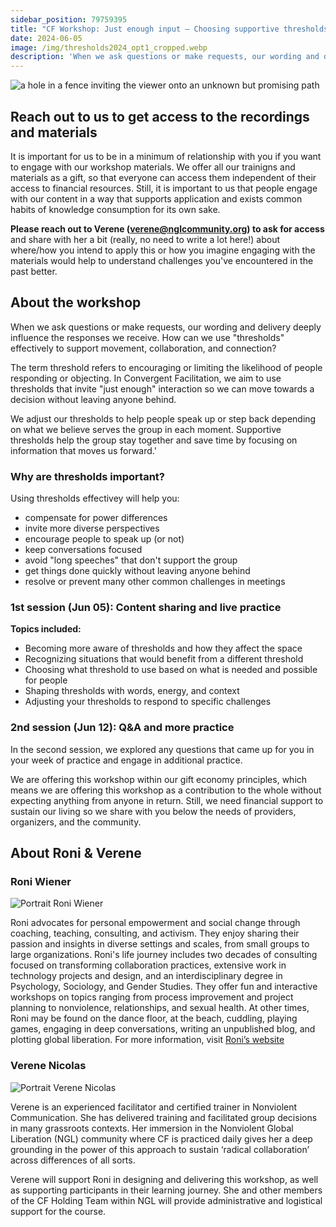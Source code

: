 ```yaml
---
sidebar_position: 79759395
title: "CF Workshop: Just enough input — Choosing supportive thresholds w/ Roni & Verene (2024)"
date: 2024-06-05
image: /img/thresholds2024_opt1_cropped.webp
description: 'When we ask questions or make requests, our wording and delivery deeply influence the responses we receive. How can we use "thresholds" effectively to support movement, collaboration, and connection? The term threshold refers to encouraging or limiting the likelihood of people responding or objecting. In Convergent Facilitation, we aim to use thresholds that invite "just enough" interaction so we can move towards a decision without leaving anyone behind. We adjust our thresholds to help people speak up or step back depending on what we believe serves the group in each moment. Supportive thresholds help the group stay together and save time by focusing on information that moves us forward.'
---
```





![a hole in a fence inviting the viewer onto an unknown but promising path](/img/thresholds2024_opt1.webp)



## Reach out to us to get access to the recordings and materials

It is important for us to be in a minimum of relationship with you if you want to engage with our workshop materials. We offer all our trainigns and materials as a gift, so that everyone can access them independent of their access to financial resources. Still, it is important to us that people engage with our content in a way that supports application and exists common habits of knowledge consumption for its own sake. 

**Please reach out to Verene (verene@nglcommunity.org) to ask for access** and share with her a bit (really, no need to write a lot here!) about where/how you intend to apply this or how you imagine engaging with the materials would help to understand challenges you've encountered in the past better.

## About the workshop

When we ask questions or make requests, our wording and delivery deeply influence the responses we receive. How can we use "thresholds" effectively to support movement, collaboration, and connection? 

The term threshold refers to encouraging or limiting the likelihood of people responding or objecting. In Convergent Facilitation, we aim to use thresholds that invite "just enough" interaction so we can move towards a decision without leaving anyone behind. 

We adjust our thresholds to help people speak up or step back depending on what we believe serves the group in each moment. Supportive thresholds help the group stay together and save time by focusing on information that moves us forward.'

### Why are thresholds important?
Using thresholds effectivey will help you:
- compensate for power differences
- invite more diverse perspectives
- encourage people to speak up (or not)
- keep conversations focused
- avoid "long speeches" that don't support the group
- get things done quickly without leaving anyone behind
- resolve or prevent many other common challenges in meetings

### 1st session (Jun 05): Content sharing and live practice

**Topics included:**
- Becoming more aware of thresholds and how they affect the space
- Recognizing situations that would benefit from a different threshold
- Choosing what threshold to use based on what is needed and possible for people
- Shaping thresholds with words, energy, and context
- Adjusting your thresholds to respond to specific challenges

### 2nd session (Jun 12): Q&A and more practice

In the second session, we explored any questions that came up for you in your week of practice and engage in additional practice.

We are offering this workshop within our gift economy principles, which means we are offering this workshop as a contribution to the whole without expecting anything from anyone in return. Still, we need financial support to sustain our living so we share with you below the needs of providers, organizers, and the community. 


## About Roni & Verene


### Roni Wiener

<img src="/img/roni_wiener.webp" alt="Portrait Roni Wiener" className="round-image"/>

Roni advocates for personal empowerment and social change through coaching, teaching, consulting, and activism. They enjoy sharing their passion and insights in diverse settings and scales, from small groups to large organizations. Roni's life journey includes two decades of consulting focused on transforming collaboration practices, extensive work in technology projects and design, and an interdisciplinary degree in Psychology, Sociology, and Gender Studies. They offer fun and interactive workshops on topics ranging from process improvement and project planning to nonviolence, relationships, and sexual health. At other times, Roni may be found on the dance floor, at the beach, cuddling, playing games, engaging in deep conversations, writing an unpublished blog, and plotting global liberation. For more information, visit [Roni’s website](https://sundragonrising.com/index.html)

### Verene Nicolas

<img src="/img/verene_nicolas.jpg" alt="Portrait Verene Nicolas" className="round-image"/>

Verene is an experienced facilitator and certified trainer in Nonviolent Communication. She has delivered training and facilitated group decisions in many grassroots contexts. Her immersion in the Nonviolent Global Liberation (NGL) community where CF is practiced daily gives her a deep grounding in the power of this approach to sustain ‘radical collaboration’ across differences of all sorts.   

Verene will support Roni in designing and delivering this workshop, as well as supporting participants in their learning journey. She and other members of the CF Holding Team within NGL will provide administrative and logistical support for the course. 





